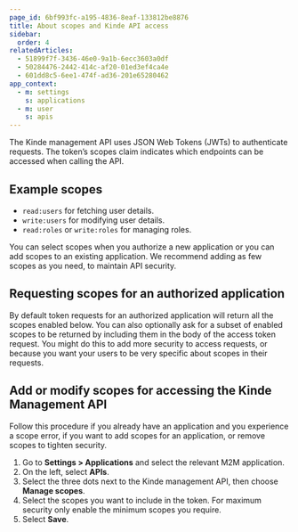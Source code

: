 ```yaml
---
page_id: 6bf993fc-a195-4836-8eaf-133812be8876
title: About scopes and Kinde API access
sidebar:
  order: 4
relatedArticles:
  - 51899f7f-3436-46e0-9a1b-6ecc3603a0df
  - 50284476-2442-414c-af20-01ed3ef4ca4e
  - 601dd8c5-6ee1-474f-ad36-201e65280462
app_context:
  - m: settings
    s: applications
  - m: user
    s: apis
---
```


The Kinde management API uses JSON Web Tokens (JWTs) to authenticate requests. The token’s scopes claim indicates which endpoints can be accessed when calling the API.

## Example scopes

- `read:users` for fetching user details.
- `write:users` for modifying user details.
- `read:roles` or `write:roles` for managing roles.

You can select scopes when you authorize a new application or you can add scopes to an existing application. We recommend adding as few scopes as you need, to maintain API security.

## Requesting scopes for an authorized application

By default token requests for an authorized application will return all the scopes enabled below. You can also optionally ask for a subset of enabled scopes to be returned by including them in the body of the access token request. You might do this to add more security to access requests, or because you want your users to be very specific about scopes in their requests.

## Add or modify scopes for accessing the Kinde Management API

Follow this procedure if you already have an application and you experience a scope error, if you want to add scopes for an application, or remove scopes to tighten security.

1. Go to **Settings > Applications** and select the relevant M2M application.
2. On the left, select **APIs**.
3. Select the three dots next to the Kinde management API, then choose **Manage scopes**. 
4. Select the scopes you want to include in the token. For maximum security only enable the minimum scopes you require. 
5. Select **Save**.


